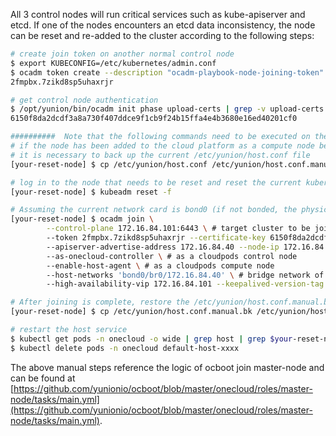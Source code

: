 All 3 control nodes will run critical services such as kube-apiserver and etcd. If one of the nodes encounters an etcd data inconsistency, the node can be reset and re-added to the cluster according to the following steps:

```bash
# create join token on another normal control node
$ export KUBECONFIG=/etc/kubernetes/admin.conf
$ ocadm token create --description "ocadm-playbook-node-joining-token" --ttl 90m
2fmpbx.7zikd8sp5uhaxrjr

# get control node authentication
$ /opt/yunion/bin/ocadm init phase upload-certs | grep -v upload-certs
6150f8da2dcdf3a8a730f407ddce9f1cb9f24b15ffa4e4b3680e16ed40201cf0

##########  Note that the following commands need to be executed on the node that needs to be added/reset  ###########
# if the node has been added to the cloud platform as a compute node before
# it is necessary to back up the current /etc/yunion/host.conf file 
[your-reset-node] $ cp /etc/yunion/host.conf /etc/yunion/host.conf.manual.bk

# log in to the node that needs to be reset and reset the current kubernetes environment
[your-reset-node] $ kubeadm reset -f

# Assuming the current network card is bond0 (if not bonded, the physical network card is generally named eth0 or similar), the IP is 172.16.84.40, and needs to join the cluster 172.16.84.101:6443
[your-reset-node] $ ocadm join \
        --control-plane 172.16.84.101:6443 \ # target cluster to be joined
        --token 2fmpbx.7zikd8sp5uhaxrjr --certificate-key 6150f8da2dcdf3a8a730f407ddce9f1cb9f24b15ffa4e4b3680e16ed40201cf0 --discovery-token-unsafe-skip-ca-verification \ # join authentication information
        --apiserver-advertise-address 172.16.84.40 --node-ip 172.16.84.40 \ # IP address of the node
        --as-onecloud-controller \ # as a cloudpods control node
        --enable-host-agent \ # as a cloudpods compute node
        --host-networks 'bond0/br0/172.16.84.40' \ # bridge network of the compute node, which means creating the br0 bridge, adding bond0 to it and configuring the IP of 172.16.84.40 to br0
        --high-availability-vip 172.16.84.101 --keepalived-version-tag v2.0.25 # keepalived's VIP, ensuring the high availability of kube-apiserver

# After joining is complete, restore the /etc/yunion/host.conf.manual.bk configuration
[your-reset-node] $ cp /etc/yunion/host.conf.manual.bk /etc/yunion/host.conf

# restart the host service
$ kubectl get pods -n onecloud -o wide | grep host | grep $your-reset-node
$ kubectl delete pods -n onecloud default-host-xxxx
```

The above manual steps reference the logic of ocboot join master-node and can be found at [https://github.com/yunionio/ocboot/blob/master/onecloud/roles/master-node/tasks/main.yml](https://github.com/yunionio/ocboot/blob/master/onecloud/roles/master-node/tasks/main.yml).
